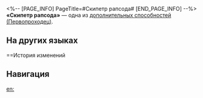 <%-- [PAGE_INFO]
PageTitle=#Скипетр рапсода#
[END_PAGE_INFO] --%>
{{Навык Инфобокс
|Название         = Скипетр рапсода
|Изображение      = След Скипетр рапсода.png
|Персонаж         = Первопроходец (Память)
|Тип              = Доп. способность
|Возвышение       = 2
|Длительность     = 
|Описание         = В начале боя действие Первопроходца {{Доп эффект|продвигается вперёд}} на 30%. Во время первого призыва Мемо получает 40% заряда.
|Свойство1        = 
|Масштабирование1 = 
}}
'''«Скипетр рапсода»''' — одна из [[дополнительная способность|дополнительных способностей]] [[(Первопроходец)]].

==На других языках==
{{На других языках
|en   = Rhapsode's Scepter
|zhs  = 追念之权杖
|zht  = 追念之權杖
|ja   = {{Rubi|追憶|ついおく}}の{{Rubi|杖|つえ}}
|ko   = 추념의 지팡이
|es   = Cetro de la rememoración
|fr   = Sceptre de la mémoire
|ru   = Скипетр рапсода
|th   = Rhapsode's Scepter
|vi   = Quyền Trượng Hoài Niệm
|de   = Zepter der Erinnerung
|id   = Rhapsode's Scepter
|pt   = Cetro da Rapsódia
}}

==История изменений
{{История изменений|3.5}}

==Навигация==
{{Навык Навбокс|Первопроходец (Память)}}

[[en:]]
